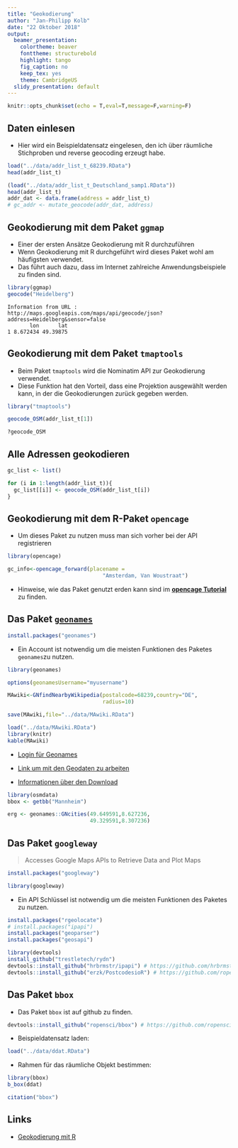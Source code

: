 ```yaml
---
title: "Geokodierung"
author: "Jan-Philipp Kolb"
date: "22 Oktober 2018"
output:
  beamer_presentation:
    colortheme: beaver
    fonttheme: structurebold
    highlight: tango
    fig_caption: no
    keep_tex: yes
    theme: CambridgeUS
  slidy_presentation: default
---
```


```r
knitr::opts_chunk$set(echo = T,eval=T,message=F,warning=F)
```

## Daten einlesen

- Hier wird ein Beispieldatensatz eingelesen, den ich über räumliche Stichproben und reverse geocoding erzeugt habe. 

```r
load("../data/addr_list_t_68239.RData")
head(addr_list_t)
```


```r
(load("../data/addr_list_t_Deutschland_samp1.RData"))
head(addr_list_t)
addr_dat <- data.frame(address = addr_list_t)
# gc_addr <- mutate_geocode(addr_dat, address)
```


## Geokodierung mit dem Paket `ggmap`

- Einer der ersten Ansätze Geokodierung mit R durchzuführen
- Wenn Geokodierung mit R durchgeführt wird dieses Paket wohl am häufigsten verwendet. 
- Das führt auch dazu, dass im Internet zahlreiche Anwendungsbeispiele zu finden sind. 

```r
library(ggmap)
geocode("Heidelberg")
```

```
Information from URL : http://maps.googleapis.com/maps/api/geocode/json?address=Heidelberg&sensor=false
       lon      lat
1 8.672434 49.39875
```


## Geokodierung mit dem Paket `tmaptools`

- Beim Paket `tmaptools` wird die Nominatim API zur Geokodierung verwendet.
- Diese Funktion hat den Vorteil, dass eine Projektion ausgewählt werden kann, in der die Geokodierungen zurück gegeben werden. 

```r
library("tmaptools")
```


```r
geocode_OSM(addr_list_t[1])
```

```r
?geocode_OSM
```

## Alle Adressen geokodieren


```r
gc_list <- list()

for (i in 1:length(addr_list_t)){
  gc_list[[i]] <- geocode_OSM(addr_list_t[i])
}
```

## Geokodierung mit dem R-Paket `opencage`

- Um dieses Paket zu nutzen muss man sich vorher bei der API registrieren

```r
library(opencage)
```



```r
gc_info<-opencage_forward(placename = 
                              "Amsterdam, Van Woustraat")
```

- Hinweise, wie das Paket genutzt erden kann sind im [**opencage Tutorial**](https://ropensci.org/tutorials/opencage_tutorial/) zu finden. 

## Das Paket [`geonames`](https://github.com/ropensci/geonames)

<!--
https://cran.r-project.org/web/packages/geonames/README.html
-->

```r
install.packages("geonames")
```

- Ein Account ist notwendig um die meisten Funktionen des Paketes `geonames`zu nutzen.

```r
library(geonames)
```

```r
options(geonamesUsername="myusername")
```

```r
MAwiki<-GNfindNearbyWikipedia(postalcode=68239,country="DE",
                              radius=10)
```

```r
save(MAwiki,file="../data/MAwiki.RData")
```

```r
load("../data/MAwiki.RData")
library(knitr)
kable(MAwiki)
```


- [Login für Geonames](http://www.geonames.org/login)

- [Link um mit den Geodaten zu arbeiten](http://www.geonames.org/enablefreewebservice)

- [Informationen über den Download](http://www.geonames.org/export/ws-overview.html)

```r
library(osmdata)
bbox <- getbb("Mannheim")
```

<!--
x -lon - ost-West Richtung
-->

```r
erg <- geonames::GNcities(49.649591,8.627236,
                          49.329591,8.307236)
```

<!--
https://cengel.github.io/rspatial/5_Geocoding.nb.html
http://www.datasciencetoolkit.org/

https://github.com/cengel/ArcGIS_geocoding
-->

## Das Paket `googleway`

> Accesses Google Maps APIs to Retrieve Data and Plot Maps

```r
install.packages("googleway")
```

```r
library(googleway)
```

- Ein API Schlüssel ist notwendig um die meisten Funktionen des Paketes zu nutzen. 


```r
install.packages("rgeolocate")
# install.packages("ipapi")
install.packages("geoparser")
install.packages("geosapi")
```

<!--
Abschnitt zu Geocoding in diesem Task View:

https://cran.r-project.org/web/views/WebTechnologies.html
-->


```r
library(devtools)
install_github("trestletech/rydn")
devtools::install_github("hrbrmstr/ipapi") # https://github.com/hrbrmstr/ipapi/
devtools::install_github("erzk/PostcodesioR") # https://github.com/ropensci/PostcodesioR/
```

## Das Paket `bbox` 

- Das Paket `bbox` ist auf github zu finden.

```r
devtools::install_github("ropensci/bbox") # https://github.com/ropensci/PostcodesioR/
```

- Beispieldatensatz laden:

```r
load("../data/ddat.RData")
```

- Rahmen für das räumliche Objekt bestimmen:

```r
library(bbox)
b_box(ddat)
```

```r
citation("bbox")
```


<!--
https://github.com/ropensci/bbox
-->

## Links

- [Geokodierung mit R](https://www.jessesadler.com/post/geocoding-with-r/)